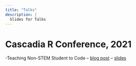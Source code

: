 ```yaml
---
title: "Talks"
description: | 
  Slides for Talks
---
```


# Cascadia R Conference, 2021
-Teaching Non-STEM Student to Code
-- [blog post](https://npaterno.github.io/left_coast_stats/posts/2021-06-07-cascadiarconf2021/)
-- [slides](https://npaterno.github.io/cascadia_r_2021_talk/#1)